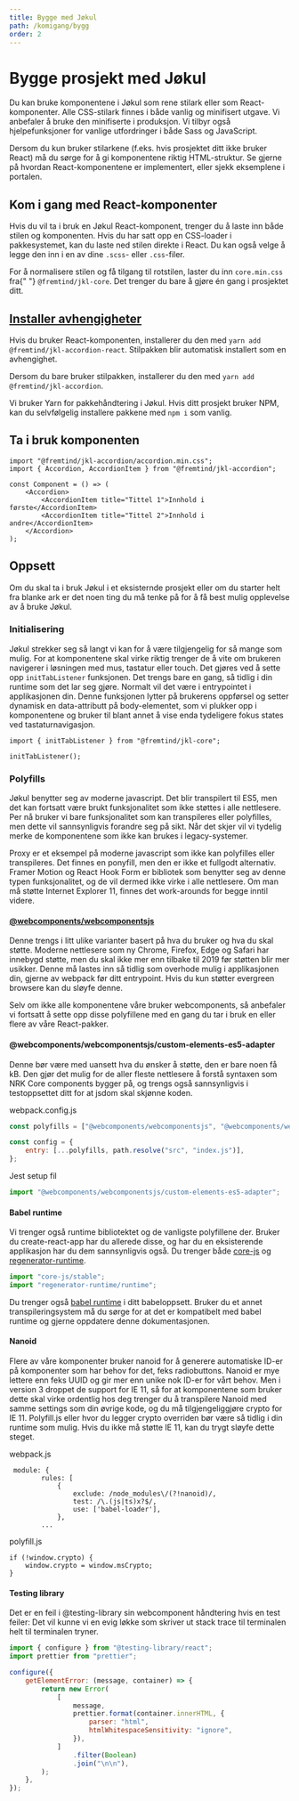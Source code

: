 ```yaml
---
title: Bygge med Jøkul
path: /komigang/bygg
order: 2
---
```


# Bygge prosjekt med Jøkul

Du kan bruke komponentene i Jøkul som rene stilark eller som React-komponenter. Alle CSS-stilark finnes i både vanlig og minifisert utgave. Vi anbefaler å bruke den minifiserte i produksjon. Vi tilbyr også hjelpefunksjoner for vanlige utfordringer i både Sass og JavaScript.

Dersom du kun bruker stilarkene (f.eks. hvis prosjektet ditt ikke bruker React) må du sørge for å gi komponentene riktig HTML-struktur. Se gjerne på hvordan React-komponentene er implementert, eller sjekk eksemplene i portalen.

## Kom i gang med React-komponenter

Hvis du vil ta i bruk en Jøkul React-komponent, trenger du å laste inn både stilen og komponenten. Hvis du har satt opp en CSS-loader i pakkesystemet, kan du laste ned stilen direkte i React. Du kan også velge å legge den inn i en av dine `.scss`- eller `.css`-filer.

<InfoMessage role="none presentation">
    For å normalisere stilen og få tilgang til rotstilen, laster du inn <code>core.min.css</code> fra{" "}
    <code>@fremtind/jkl-core</code>. Det trenger du bare å gjøre én gang i prosjektet ditt.
</InfoMessage>

## [Installer avhengigheter](#installer-avhengigheter)

Hvis du bruker React-komponenten, installerer du den med `yarn add @fremtind/jkl-accordion-react`. Stilpakken blir automatisk installert som en avhengighet.

Dersom du bare bruker stilpakken, installerer du den med `yarn add @fremtind/jkl-accordion`.

<InfoMessage role="none presentation">
    Vi bruker Yarn for pakkehåndtering i Jøkul. Hvis ditt prosjekt bruker NPM, kan du selvfølgelig installere pakkene
    med <code>npm i</code> som vanlig.
</InfoMessage>

## Ta i bruk komponenten

```tsx
import "@fremtind/jkl-accordion/accordion.min.css";
import { Accordion, AccordionItem } from "@fremtind/jkl-accordion";

const Component = () => (
    <Accordion>
        <AccordionItem title="Tittel 1">Innhold i første</AccordionItem>
        <AccordionItem title="Tittel 2">Innhold i andre</AccordionItem>
    </Accordion>
);
```

## Oppsett

Om du skal ta i bruk Jøkul i et eksisternde prosjekt eller om du starter helt fra blanke ark er det noen ting du må tenke på for å få best mulig opplevelse av å bruke Jøkul.

### Initialisering

Jøkul strekker seg så langt vi kan for å være tilgjengelig for så mange som mulig. For at komponentene skal virke riktig trenger de å vite om brukeren navigerer i løsningen med mus, tastatur eller touch. Det gjøres ved å sette opp `initTabListener` funksjonen. Det trengs bare en gang, så tidlig i din runtime som det lar seg gjøre. Normalt vil det være i entrypointet i applikasjonen din. Denne funksjonen lytter på brukerens oppførsel og setter dynamisk en data-attributt på body-elementet, som vi plukker opp i komponentene og bruker til blant annet å vise enda tydeligere fokus states ved tastaturnavigasjon.

```tsx
import { initTabListener } from "@fremtind/jkl-core";

initTabListener();
```

### Polyfills

Jøkul benytter seg av moderne javascript. Det blir transpilert til ES5, men det kan fortsatt være brukt funksjonalitet som ikke støttes i alle nettlesere. Per nå bruker vi bare funksjonalitet som kan transpileres eller polyfilles, men dette vil sannsynligvis forandre seg på sikt. Når det skjer vil vi tydelig merke de komponentene som ikke kan brukes i legacy-systemer.

<InfoMessage role="none presentation">
    Proxy er et eksempel på moderne javascript som ikke kan polyfilles eller transpileres. Det finnes en ponyfill, men
    den er ikke et fullgodt alternativ. Framer Motion og React Hook Form er bibliotek som benytter seg av denne typen
    funksjonalitet, og de vil dermed ikke virke i alle nettlesere. Om man må støtte Internet Explorer 11, finnes det
    work-arounds for begge inntil videre.
</InfoMessage>

#### [@webcomponents/webcomponentsjs](https://github.com/webcomponents/webcomponentsjs)

Denne trengs i litt ulike varianter basert på hva du bruker og hva du skal støtte. Moderne nettlesere som ny Chrome, Firefox, Edge og Safari har innebygd støtte, men du skal ikke mer enn tilbake til 2019 før støtten blir mer usikker. Denne må lastes inn så tidlig som overhode mulig i applikasjonen din, gjerne av webpack før ditt entrypoint. Hvis du kun støtter evergreen browsere kan du sløyfe denne.

<InfoMessage role="none presentation">
    Selv om ikke alle komponentene våre bruker webcomponents, så anbefaler vi fortsatt å sette opp disse polyfillene med
    en gang du tar i bruk en eller flere av våre React-pakker.
</InfoMessage>

#### @webcomponents/webcomponentsjs/custom-elements-es5-adapter

Denne bør være med uansett hva du ønsker å støtte, den er bare noen få kB. Den gjør det mulig for de aller fleste nettlesere å forstå syntaxen som NRK Core components bygger på, og trengs også sannsynligvis i testoppsettet ditt for at jsdom skal skjønne koden.

webpack.config.js

```js
const polyfills = ["@webcomponents/webcomponentsjs", "@webcomponents/webcomponentsjs/custom-elements-es5-adapter"];

const config = {
    entry: [...polyfills, path.resolve("src", "index.js")],
};
```

Jest setup fil

```js
import "@webcomponents/webcomponentsjs/custom-elements-es5-adapter";
```

#### Babel runtime

Vi trenger også runtime bibliotektet og de vanligste polyfillene der. Bruker du create-react-app har du allerede disse, og har du en eksisterende applikasjon har du dem sannsynligvis også. Du trenger både [core-js](https://github.com/zloirock/core-js) og [regenerator-runtime](https://github.com/facebook/regenerator/tree/master/packages/runtime).

```js
import "core-js/stable";
import "regenerator-runtime/runtime";
```

Du trenger også [babel runtime](https://babeljs.io/docs/en/babel-plugin-transform-runtime) i ditt babeloppsett. Bruker du et annet transpileringsystem må du sørge for at det er kompatibelt med babel runtime og gjerne oppdatere denne dokumentasjonen.

#### Nanoid

Flere av våre komponenter bruker nanoid for å generere automatiske ID-er på komponenter som har behov for det, feks radiobuttons. Nanoid er mye lettere enn feks UUID og gir mer enn unike nok ID-er for vårt behov. Men i version 3 droppet de support for IE 11, så for at komponentene som bruker dette skal virke ordentlig hos deg trenger du å transpilere Nanoid med samme settings som din øvrige kode, og du må tilgjengeliggjøre crypto for IE 11. Polyfill.js eller hvor du legger crypto overriden bør være så tidlig i din runtime som mulig. Hvis du ikke må støtte IE 11, kan du trygt sløyfe dette steget.

webpack.js

```
 module: {
        rules: [
            {
                exclude: /node_modules\/(?!nanoid)/,
                test: /\.(js|ts)x?$/,
                use: ['babel-loader'],
            },
        ...
```

polyfill.js

```
if (!window.crypto) {
    window.crypto = window.msCrypto;
}
```

#### Testing library

Det er en feil i @testing-library sin webcomponent håndtering hvis en test feiler: Det vil kunne vi en evig løkke som skriver ut stack trace til terminalen helt til terminalen tryner.

```js
import { configure } from "@testing-library/react";
import prettier from "prettier";

configure({
    getElementError: (message, container) => {
        return new Error(
            [
                message,
                prettier.format(container.innerHTML, {
                    parser: "html",
                    htmlWhitespaceSensitivity: "ignore",
                }),
            ]
                .filter(Boolean)
                .join("\n\n"),
        );
    },
});
```
